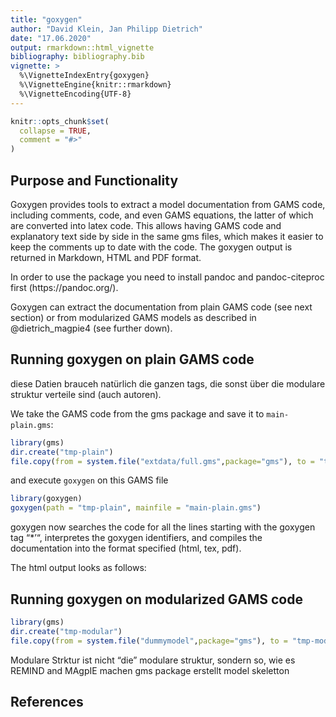 ```yaml
---
title: "goxygen"
author: "David Klein, Jan Philipp Dietrich"
date: "17.06.2020"
output: rmarkdown::html_vignette
bibliography: bibliography.bib
vignette: >
  %\VignetteIndexEntry{goxygen}
  %\VignetteEngine{knitr::rmarkdown}
  %\VignetteEncoding{UTF-8}
---
```


```r
knitr::opts_chunk$set(
  collapse = TRUE,
  comment = "#>"
)
```

## Purpose and Functionality

Goxygen provides tools to extract a model documentation from GAMS code, including comments, code, and even GAMS equations, the latter of which are converted into latex code. This allows having GAMS code and explanatory text side by side in the same gms files, which makes it easier to keep the comments up to date with the code. The goxygen output is returned in Markdown, HTML and PDF format.

In order to use the package you need to install pandoc and pandoc-citeproc first (https://pandoc.org/).

Goxygen can extract the documentation from plain GAMS code (see next section) or from modularized GAMS models as described in @dietrich_magpie4 (see further down).

## Running goxygen on plain GAMS code

diese Datien brauceh natürlich die ganzen tags, die sonst über die modulare struktur verteile sind (auch autoren).

We take the GAMS code from the gms package and save it to `main-plain.gms`:

```r
library(gms)
dir.create("tmp-plain")
file.copy(from = system.file("extdata/full.gms",package="gms"), to = "tmp-plain/main.gms")
```

and execute `goxygen` on this GAMS file

```r
library(goxygen)
goxygen(path = "tmp-plain", mainfile = "main-plain.gms")
```

goxygen now searches the code for all the lines starting with the goxygen tag "*'", interpretes the goxygen identifiers, and compiles the documentation into the format specified (html, tex, pdf).

The html output looks as follows:


## Running goxygen on modularized GAMS code


```r
library(gms)
dir.create("tmp-modular")
file.copy(from = system.file("dummymodel",package="gms"), to = "tmp-modular", recursive = TRUE)
```


Modulare Strktur ist nicht "die" modulare struktur, sondern so, wie es REMIND and MAgpIE machen
gms package erstellt model skeletton

## References